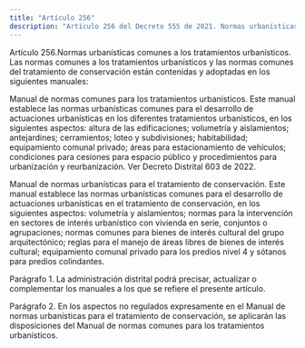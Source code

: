 ```yaml
---
title: "Artículo 256"
description: "Artículo 256 del Decreto 555 de 2021. Normas urbanísticas comunes a los tratamientos urbanísticos."
---
```


Artículo 256.Normas urbanísticas comunes a los tratamientos urbanísticos. Las normas comunes a los tratamientos urbanísticos y las normas comunes del tratamiento de conservación están contenidas y adoptadas en los siguientes manuales:
 
Manual de normas comunes para los tratamientos urbanísticos. Este manual establece las normas urbanísticas comunes para el desarrollo de actuaciones urbanísticas en los diferentes tratamientos urbanísticos, en los siguientes aspectos: altura de las edificaciones; volumetría y aislamientos; antejardines; cerramientos; loteo y subdivisiones; habitabilidad; equipamiento comunal privado; áreas para estacionamiento de vehículos; condiciones para cesiones para espacio público y procedimientos para urbanización y reurbanización.
Ver Decreto Distrital 603 de 2022.
 
Manual de normas urbanísticas para el tratamiento de conservación. Este manual establece las normas urbanísticas comunes para el desarrollo de actuaciones urbanísticas en el tratamiento de conservación, en los siguientes aspectos: volumetría y aislamientos; normas para la intervención en sectores de interés urbanístico con vivienda en serie, conjuntos o agrupaciones; normas comunes para bienes de interés cultural del grupo arquitectónico; reglas para el manejo de áreas libres de bienes de interés cultural; equipamiento comunal privado para los predios nivel 4 y sótanos para predios colindantes.
 
Parágrafo 1. La administración distrital podrá precisar, actualizar o complementar los manuales a los que se refiere el presente artículo.
 
Parágrafo 2. En los aspectos no regulados expresamente en el Manual de normas urbanísticas para el tratamiento de conservación, se aplicarán las disposiciones del Manual de normas comunes para los tratamientos urbanísticos.